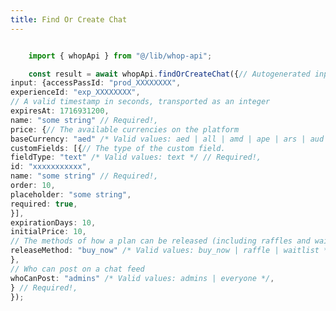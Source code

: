 ```yaml
---
title: Find Or Create Chat
---
```


```typescript

	import { whopApi } from "@/lib/whop-api";

	const result = await whopApi.findOrCreateChat({// Autogenerated input type of CreateChat
input: {accessPassId: "prod_XXXXXXXX",
experienceId: "exp_XXXXXXXX",
// A valid timestamp in seconds, transported as an integer
expiresAt: 1716931200,
name: "some string" // Required!,
price: {// The available currencies on the platform
baseCurrency: "aed" /* Valid values: aed | all | amd | ape | ars | aud | bam | bgn | bhd | bob | brl | bsd | cad | chf | clp | cop | crc | czk | dkk | dop | dzd | egp | etb | eth | eur | gbp | ghs | gmd | gtq | gyd | hkd | huf | idr | ils | inr | jmd | jod | jpy | kes | khr | krw | kwd | lkr | mad | mdl | mga | mkd | mnt | mop | mur | mxn | myr | nad | ngn | nok | nzd | omr | pen | php | pkr | pln | pyg | qar | ron | rsd | rub | rwf | sar | sek | sgd | thb | tnd | try | ttd | twd | tzs | usd | uyu | uzs | vnd | xcd | xof | zar */,
customFields: [{// The type of the custom field.
fieldType: "text" /* Valid values: text */ // Required!,
id: "xxxxxxxxxxx",
name: "some string" // Required!,
order: 10,
placeholder: "some string",
required: true,
}],
expirationDays: 10,
initialPrice: 10,
// The methods of how a plan can be released (including raffles and waitlists).
releaseMethod: "buy_now" /* Valid values: buy_now | raffle | waitlist */,
},
// Who can post on a chat feed
whoCanPost: "admins" /* Valid values: admins | everyone */,
} // Required!,
});
	
```
